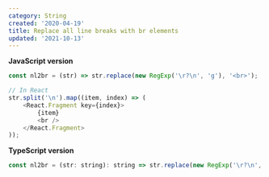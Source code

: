 ```yaml
---
category: String
created: '2020-04-19'
title: Replace all line breaks with br elements
updated: '2021-10-13'
---
```


**JavaScript version**

```js
const nl2br = (str) => str.replace(new RegExp('\r?\n', 'g'), '<br>');

// In React
str.split('\n').map((item, index) => (
    <React.Fragment key={index}>
        {item}
        <br />
    </React.Fragment>
));
```

**TypeScript version**

```js
const nl2br = (str: string): string => str.replace(new RegExp('\r?\n', 'g'), '<br>');
```
